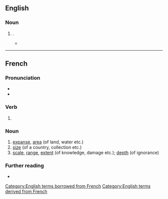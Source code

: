 {{also|etendue}}
==English==

===Noun===
{{en-noun|-}}

# {{alternative form of|en|etendue}}.
#* {{quote-book|en|author=Wolfgang Demtröder|authorlink=Wolfgang Demtröder|chapter=Spectroscopic Instrumentation|title=Laser Spectroscopy: Basic Concepts and Instrumentation|series=Advanced Texts in Physics|edition=3rd|location=Berlin|publisher=[[w:Springer Science+Business Media|Springer-Verlag]]|year=2003|page=149|pageurl=https://books.google.com/books?id=lfTxCAAAQBAJ&pg=PA149|doi=10.1007/978-3-662-05155-9|isbn=978-3-662-05157-3|issn=1439-2674|passage=The light power transmitted to the detector is proportional to the product of the solid angle <math>\mathit{\Omega}</math> and area <math>A</math> in the central plane, which is imaged by the lens onto the aperture (often called the '''''étendue''''' <math>U</math>).}}

[[Category:English terms borrowed from French]]
[[Category:English terms derived from French]]

----

==French==

===Pronunciation===
* {{fr-IPA}}
* {{audio|fr|Fr-étendue.ogg|Audio}}

===Verb===
{{head|fr|verb form}}

# {{feminine plural past participle of|fr|étendre}}

===Noun===
{{fr-noun|f}}

# [[expanse]], [[area]] (of land, water etc.)
# [[size]] (of a country, collection etc.)
# [[scale]], [[range]], [[extent]] (of knowledge, damage etc.); [[depth]] (of ignorance)

===Further reading===
* {{R:TLFi}}